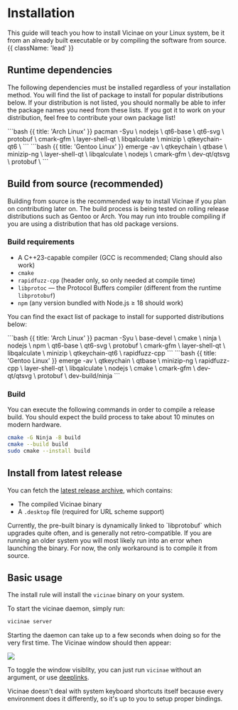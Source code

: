 # Installation

This guide will teach you how to install Vicinae on your Linux system, be it from an already built executable or by compiling the software from source. {{ className: 'lead' }}


## Runtime dependencies

The following dependencies must be installed regardless of your installation method. You will find the list of package to install for popular distributions below. If your distribution is not listed, you should normally be able to infer the package names you need from these lists. If you got it to work on your distribution, feel free to contribute your own package list!

<CodeGroup title="Install dependencies">
```bash {{ title: 'Arch Linux' }}
pacman -Syu			\
    nodejs			\
    qt6-base		\
    qt6-svg			\
    protobuf		\
    cmark-gfm		\
    layer-shell-qt 	\
    libqalculate 	\
    minizip			\
    qtkeychain-qt6	\
```
```bash {{ title: 'Gentoo Linux' }}
emerge -av			\
	qtkeychain		\
	qtbase			\
	minizip-ng		\
	layer-shell-qt	\
	libqalculate	\
	nodejs			\
	cmark-gfm		\
	dev-qt/qtsvg	\
	protobuf		\
```
</CodeGroup>

## Build from source (recommended)

Building from source is the recommended way to install Vicinae if you plan on contributing later on. The build process is being tested on rolling release distributions such as Gentoo or Arch. You may run into trouble compiling if you are using a distribution that has old package versions. 

### Build requirements

- A C++23-capable compiler (GCC is recommended; Clang should also work)
- `cmake`
- `rapidfuzz-cpp` (header only, so only needed at compile time)
- `libprotoc` — the Protocol Buffers compiler (different from the runtime `libprotobuf`)
- `npm` (any version bundled with Node.js ≥ 18 should work)

You can find the exact list of package to install for supported distributions below:

<CodeGroup title="Install dependencies">
```bash {{ title: 'Arch Linux' }}
pacman -Syu			\
    base-devel 		\
    cmake			\
    ninja			\
    nodejs			\
    npm				\
    qt6-base		\
    qt6-svg			\
    protobuf		\
    cmark-gfm		\
    layer-shell-qt 	\
    libqalculate 	\
    minizip			\
    qtkeychain-qt6	\
    rapidfuzz-cpp
```
```bash {{ title: 'Gentoo Linux' }}
emerge -av			\
	qtkeychain		\
	qtbase			\
	minizip-ng		\
	rapidfuzz-cpp	\
	layer-shell-qt	\
	libqalculate	\
	nodejs			\
	cmake			\
	cmark-gfm		\
	dev-qt/qtsvg	\
	protobuf		\
	dev-build/ninja
```
</CodeGroup>

### Build

You can execute the following commands in order to compile a release build. You should expect the build process to take about 10 minutes on modern hardware.

```bash {{ title: 'Build commands' }}
cmake -G Ninja -B build
cmake --build build 
sudo cmake --install build
```

## Install from latest release

You can fetch the [latest release archive](https://github.com/vicinaehq/vicinae/releases), which contains:
- The compiled Vicinae binary
- A `.desktop` file (required for URL scheme support)

<Note>
Currently, the pre-built binary is dynamically linked to `libprotobuf` which upgrades quite often, and is generally not retro-compatible. If you are running an older system you will most likely run into an error when launching the binary. For now, the only workaround is to compile it from source. 
</Note>

## Basic usage

The install rule will install the `vicinae` binary on your system.

To start the vicinae daemon, simply run:

```bash {{ title: 'Start daemon' }}
vicinae server
```

Starting the daemon can take up to a few seconds when doing so for the very first time. The Vicinae window should then appear:

<img src="/vicinae-window.png" />

To toggle the window visiblity, you can just run `vicinae` without an argument, or use [deeplinks](#).

Vicinae doesn't deal with system keyboard shortcuts itself because every environment does it differently, so it's up to you to setup proper bindings.
